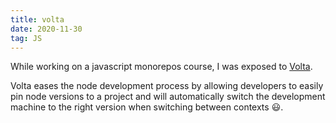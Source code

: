 ```yaml
---
title: volta
date: 2020-11-30
tag: JS
---
```


While working on a javascript monorepos course, I was exposed to
[Volta](https://docs.volta.sh/guide/).

Volta eases the node development process by allowing developers to easily pin
node versions to a project and will automatically switch the development machine
to the right version when switching between contexts 😃.
